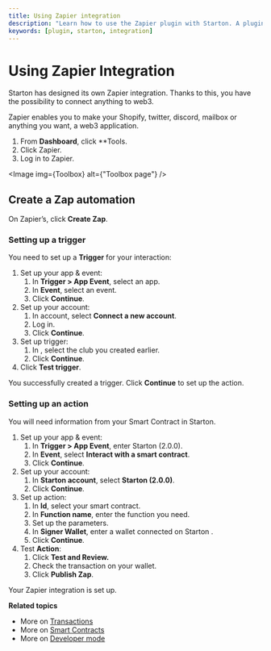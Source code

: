 ```yaml
---
title: Using Zapier integration
description: "Learn how to use the Zapier plugin with Starton. A plugin is a connection between Starton and an external service."
keywords: [plugin, starton, integration]
---
```



# Using Zapier Integration

Starton has designed its own Zapier integration. Thanks to this, you have the possibility to connect anything to web3.

Zapier enables you to make your Shopify, twitter, discord, mailbox or anything you want, a web3 application.

1. From **Dashboard**, click \*\*Tools.
1. Click Zapier.
1. Log in to Zapier.

<Image img={Toolbox} alt={"Toolbox page"} />

## Create a Zap automation

On Zapier’s, click **Create Zap**.

### Setting up a trigger

You need to set up a **Trigger** for your interaction:

1. Set up your app & event:
    1. In **Trigger > App Event**, select an app.
    2. In **Event**, select an event.
    3. Click **Continue**.
2. Set up your account:
    1. In account, select **Connect a new account**.
    2. Log in.
    3. Click **Continue**.
3. Set up trigger:
    1. In , select the club you created earlier.
    2. Click **Continue**.
4. Click **Test trigger**.

You successfully created a trigger. Click **Continue** to set up the action.

### Setting up an action

You will need information from your Smart Contract in Starton.

1. Set up your app & event:
    1. In **Trigger > App Event**, enter Starton (2.0.0).
    2. In **Event**, select **Interact with a smart contract**.
    3. Click **Continue**.
2. Set up your account:
    1. In **Starton account**, select **Starton (2.0.0)**.
    2. Click **Continue**.
3. Set up action:
    1. In **Id**, select your smart contract.
    2. In **Function name**, enter the function you need.
    3. Set up the parameters.
    4. In **Signer Wallet**, enter a wallet connected on Starton .
    5. Click **Continue**.
4. Test **Action**:
    1. Click **Test and Review.**
    1. Check the transaction on your wallet.
    1. Click **Publish Zap**.

Your Zapier integration is set up.

**Related topics**

-   More on [Transactions](/transactions/creating-a-transaction.mdx)
-   More on [Smart Contracts](/smart-contract/understanding-smart-contracts.mdx)
-   More on [Developer mode](/developer/discovering-coding-interface.mdx)
